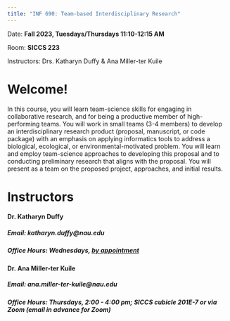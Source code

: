 ```yaml
---
title: "INF 690: Team-based Interdisciplinary Research"
---
```


Date: **Fall 2023, Tuesdays/Thursdays 11:10-12:15 AM**

Room: **SICCS 223**

Instructors: Drs. Katharyn Duffy & Ana Miller-ter Kuile

# Welcome!

In this course, you will learn team-science skills for engaging in collaborative research, and for being a productive member of high-performing teams. You will work in small teams (3-4 members) to develop an interdisciplinary research product (proposal, manuscript, or code package) with an emphasis on applying informatics tools to address a biological, ecological, or environmental-motivated problem. You will learn and employ team-science approaches to developing this proposal and to conducting preliminary research that aligns with the proposal. You will present as a team on the proposed project, approaches, and initial results.

# Instructors

#### Dr. Katharyn Duffy

##### Email: katharyn.duffy\@nau.edu

##### Office Hours: Wednesdays, [by appointment](https://calendly.com/katharynduffy/team-based-office-hours)

#### Dr. Ana Miller-ter Kuile

##### Email: ana.miller-ter-kuile\@nau.edu

##### Office Hours: Thursdays, 2:00 - 4:00 pm; SICCS cubicle 201E-7 or via Zoom (email in advance for Zoom) 

# 
